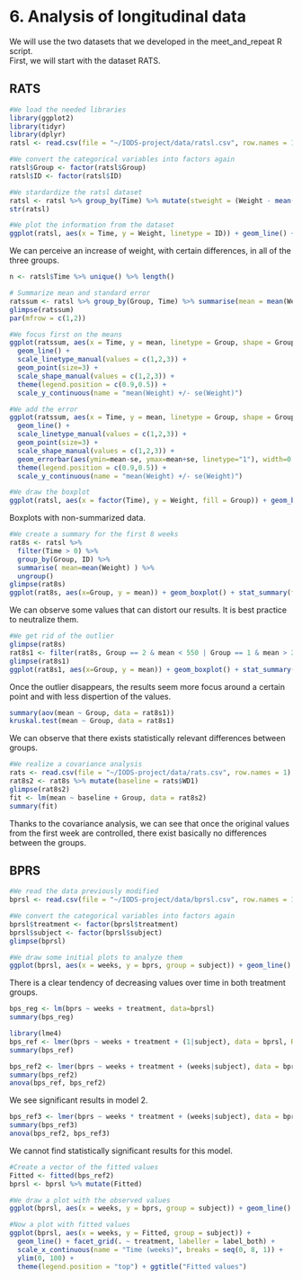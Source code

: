 # 6. Analysis of longitudinal data

We will use the two datasets that we developed in the meet_and_repeat R script.  
First, we will start with the dataset RATS. 

## RATS

```r
#We load the needed libraries
library(ggplot2)
library(tidyr)
library(dplyr)
ratsl <- read.csv(file = "~/IODS-project/data/ratsl.csv", row.names = 1)

#We convert the categorical variables into factors again
ratsl$Group <- factor(ratsl$Group)
ratsl$ID <- factor(ratsl$ID)

#We stardardize the ratsl dataset
ratsl <- ratsl %>% group_by(Time) %>% mutate(stweight = (Weight - mean(Weight)) / sd(Weight)) %>% ungroup()
str(ratsl)

#We plot the information from the dataset
ggplot(ratsl, aes(x = Time, y = Weight, linetype = ID)) + geom_line() + facet_grid(. ~ Group, labeller = label_both) + scale_linetype_manual(values = rep(1:6, times=4)) + theme(legend.position = "none") +   scale_y_continuous(limits = c(min(ratsl$Weight), max(ratsl$Weight)))
```
  
We can perceive an increase of weight, with certain differences, in all of the three groups.

```r
n <- ratsl$Time %>% unique() %>% length()

# Summarize mean and standard error
ratssum <- ratsl %>% group_by(Group, Time) %>% summarise(mean = mean(Weight), se = ( sd(Weight) / sqrt(n) )) %>% ungroup()
glimpse(ratssum)
par(mfrow = c(1,2))

#We focus first on the means
ggplot(ratssum, aes(x = Time, y = mean, linetype = Group, shape = Group)) +
  geom_line() +
  scale_linetype_manual(values = c(1,2,3)) +
  geom_point(size=3) +
  scale_shape_manual(values = c(1,2,3)) +
  theme(legend.position = c(0.9,0.5)) +
  scale_y_continuous(name = "mean(Weight) +/- se(Weight)")

#We add the error
ggplot(ratssum, aes(x = Time, y = mean, linetype = Group, shape = Group)) +
  geom_line() +
  scale_linetype_manual(values = c(1,2,3)) +
  geom_point(size=3) +
  scale_shape_manual(values = c(1,2,3)) +
  geom_errorbar(aes(ymin=mean-se, ymax=mean+se, linetype="1"), width=0.3) +
  theme(legend.position = c(0.9,0.5)) +
  scale_y_continuous(name = "mean(Weight) +/- se(Weight)")

#We draw the boxplot
ggplot(ratsl, aes(x = factor(Time), y = Weight, fill = Group)) + geom_boxplot()
```

Boxplots with non-summarized data.

```r
#We create a summary for the first 8 weeks
rat8s <- ratsl %>%
  filter(Time > 0) %>%
  group_by(Group, ID) %>%
  summarise( mean=mean(Weight) ) %>%
  ungroup()
glimpse(rat8s)
ggplot(rat8s, aes(x=Group, y = mean)) + geom_boxplot() + stat_summary(fun.y = "mean", geom = "point", shape=23, size=4, fill = "pink")
```
  
  We can observe some values that can distort our results. It is best practice to neutralize them.

```r
#We get rid of the outlier
glimpse(rat8s)
rat8s1 <- filter(rat8s, Group == 2 & mean < 550 | Group == 1 & mean > 260 | Group == 3 & mean > 500)
glimpse(rat8s1)
ggplot(rat8s1, aes(x=Group, y = mean)) + geom_boxplot() + stat_summary(fun.y = "mean", geom = "point", shape=23, size=4, fill = "pink")
```
  
Once the outlier disappears, the results seem more focus around a certain point and with less dispertion of the values.  

```r
summary(aov(mean ~ Group, data = rat8s1))
kruskal.test(mean ~ Group, data = rat8s1)
```

We can observe that there exists statistically relevant differences between groups.
  
```r
#We realize a covariance analysis 
rats <- read.csv(file = "~/IODS-project/data/rats.csv", row.names = 1)
rat8s2 <- rat8s %>% mutate(baseline = rats$WD1)
glimpse(rat8s2)
fit <- lm(mean ~ baseline + Group, data = rat8s2)
summary(fit)
```

Thanks to the covariance analysis, we can see that once the original values from the first week are controlled, there exist basically no differences between the groups.

## BPRS

```r
#We read the data previously modified
bprsl <- read.csv(file = "~/IODS-project/data/bprsl.csv", row.names = 1)

#We convert the categorical variables into factors again
bprsl$treatment <- factor(bprsl$treatment)
bprsl$subject <- factor(bprsl$subject)
glimpse(bprsl)
```

```r
#We draw some initial plots to analyze them
ggplot(bprsl, aes(x = weeks, y = bprs, group = subject)) + geom_line() + facet_grid(. ~ treatment, labeller = label_both) 
```
  
There is a clear tendency of decreasing values over time in both treatment groups.


```r
bps_reg <- lm(bprs ~ weeks + treatment, data=bprsl)
summary(bps_reg)
```

```r
library(lme4)
bps_ref <- lmer(bprs ~ weeks + treatment + (1|subject), data = bprsl, REML=FALSE)
summary(bps_ref)
```

```r
bps_ref2 <- lmer(bprs ~ weeks + treatment + (weeks|subject), data = bprsl, REML=FALSE)
summary(bps_ref2)
anova(bps_ref, bps_ref2)
```
We see significant results in model 2.
```r
bps_ref3 <- lmer(bprs ~ weeks * treatment + (weeks|subject), data = bprsl, REML=FALSE)
summary(bps_ref3)
anova(bps_ref2, bps_ref3)
```
We cannot find statistically significant results for this model.
```r
#Create a vector of the fitted values
Fitted <- fitted(bps_ref2)
bprsl <- bprsl %>% mutate(Fitted)

#We draw a plot with the observed values
ggplot(bprsl, aes(x = weeks, y = bprs, group = subject)) + geom_line() + facet_grid(. ~ treatment, labeller = label_both) + scale_x_continuous(name = "Time (weeks)", breaks = seq(0, 8, 1)) +  ylim(0,100) + theme(legend.position = "top") + ggtitle("Observed values")

#Now a plot with fitted values
ggplot(bprsl, aes(x = weeks, y = Fitted, group = subject)) +
  geom_line() + facet_grid(. ~ treatment, labeller = label_both) +
  scale_x_continuous(name = "Time (weeks)", breaks = seq(0, 8, 1)) +
  ylim(0, 100) +
  theme(legend.position = "top") + ggtitle("Fitted values")
```